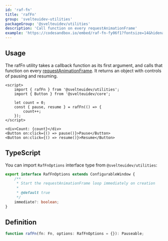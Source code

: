 ```yaml
---
id: 'raf-fn'
title: 'rafFn'
group: 'svelteuidev-utilities'
packageGroup: '@svelteuidev/utilities'
description: 'Call function on every requestAnimationFrame'
example: 'https://codesandbox.io/embed/raf-fn-fy06f1?fontsize=14&hidenavigation=1&module=%2FApp.svelte&theme=dark&view=preview'
---
```


## Usage

The rafFn utility takes a callback function as its first argument, and calls that function on every [requestAnimationFrame](https://developer.mozilla.org/en-US/docs/Web/API/window/requestAnimationFrame). It returns an object with controls of pausing and resuming.

```tsx
<script>
	import { rafFn } from '@svelteuidev/utilities';
	import { Button } from '@svelteuidev/core';

	let count = 0;
	const { pause, resume } = rafFn(() => {
		count++;
	});
</script>

<div>Count: {count}</div>
<Button on:click={() => pause()}>Pause</Button>
<Button on:click={() => resume()}>Resume</Button>
```

## TypeScript

You can import `RafFnOptions` interface type from `@svelteuidev/utilities`:

```ts
export interface RafFnOptions extends ConfigurableWindow {
	/**
	 * Start the requestAnimationFrame loop immediately on creation
	 *
	 * @default true
	 */
	immediate?: boolean;
}
```

## Definition

```ts
function rafFn(fn: Fn, options: RafFnOptions = {}): Pauseable;
```
